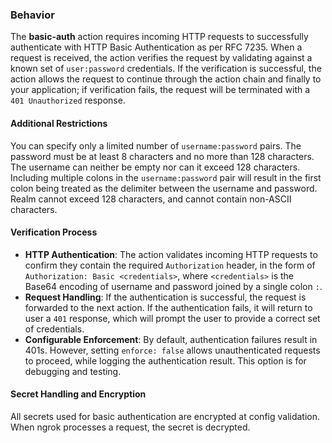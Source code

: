 ### Behavior

The **basic-auth** action requires incoming HTTP requests to successfully authenticate
with HTTP Basic Authentication as per RFC 7235. When a request is received, the action verifies
the request by validating against a known set of `user:password` credentials. If the verification
is successful, the action allows the request to continue through the action chain and finally
to your application; if verification fails, the request will be terminated with a
`401 Unauthorized` response.

#### Additional Restrictions

You can specify only a limited number of `username:password` pairs. The password must be at least
8 characters and no more than 128 characters. The username can neither be empty nor can it exceed
128 characters. Including multiple colons in the `username:password` pair will result in the first
colon being treated as the delimiter between the username and password. Realm cannot exceed 128
characters, and cannot contain non-ASCII characters.

#### Verification Process

- **HTTP Authentication**: The action validates incoming HTTP requests to confirm they contain the required `Authorization` header, in the form of `Authorization: Basic <credentials>`, where `<credentials>` is the Base64 encoding of username and password joined by a single colon `:`.
- **Request Handling**: If the authentication is successful, the request is forwarded to the next action. If the authentication fails, it will return to user a `401` response, which will prompt the user to provide a correct set of credentials.
- **Configurable Enforcement**: By default, authentication failures result in 401s. However, setting `enforce: false` allows unauthenticated requests to proceed, while logging the authentication result. This option is for debugging and testing.

#### Secret Handling and Encryption

All secrets used for basic authentication are encrypted at config validation. When ngrok processes a request, the secret is decrypted.
